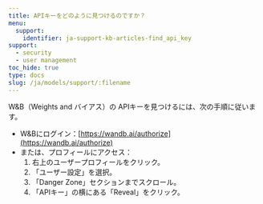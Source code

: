 ```yaml
---
title: APIキーをどのように見つけるのですか？
menu:
  support:
    identifier: ja-support-kb-articles-find_api_key
support:
  - security
  - user management
toc_hide: true
type: docs
slug: /ja/models/support/:filename
---
```

W&B（Weights and バイアス）の APIキーを見つけるには、次の手順に従います。

- W&Bにログイン：[https://wandb.ai/authorize](https://wandb.ai/authorize)
- または、プロフィールにアクセス：
  1. 右上のユーザープロフィールをクリック。
  2. 「ユーザー設定」を選択。
  3. 「Danger Zone」セクションまでスクロール。
  4. 「APIキー」の横にある「Reveal」をクリック。
